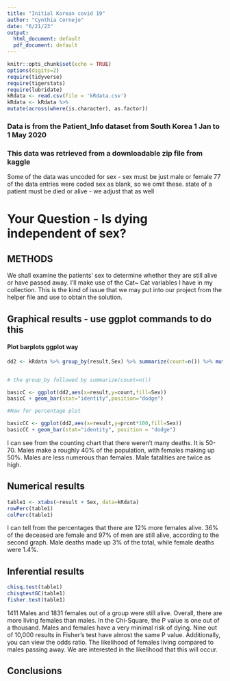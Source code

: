 ```yaml
---
title: "Initial Korean covid 19"
author: "Cynthia Cornejo"
date: "6/21/23"
output:
  html_document: default
  pdf_document: default
---
```


```r
knitr::opts_chunk$set(echo = TRUE)
options(digits=2)
require(tidyverse)
require(tigerstats)
require(lubridate)
kRdata <- read.csv(file = 'kRdata.csv')
kRdata <- kRdata %>%
mutate(across(where(is.character), as.factor))

```
### Data is from the Patient_Info dataset from South Korea 1 Jan to 1 May 2020
### This data was retrieved from a downloadable zip file from kaggle

Some of the data was uncoded for sex - sex must be just male or female
77 of the data entries were coded sex  as blank, so we omit these.
state of a patient must be died or alive - we adjust that as well   
  
  
  
# Your Question - Is dying independent of sex?

## METHODS

We shall examine the patients' sex to determine whether they are still alive or have passed away.  I'll make use of the Cat~ Cat variables I have in my collection. This is the kind of issue that we may put into our project from the helper file and use to obtain the solution.


## Graphical results - use ggplot commands to do this  

#### Plot barplots ggplot way

```r
dd2 <- kRdata %>% group_by(result,Sex) %>% summarize(count=n()) %>% mutate(prcnt=count/sum(count))


# the group_by followed by summarize(count=n())

basicC <- ggplot(dd2,aes(x=result,y=count,fill=Sex))
basicC + geom_bar(stat="identity",position="dodge")

#Now for percentage plot

basicCC <- ggplot(dd2,aes(x=result,y=prcnt*100,fill=Sex)) 
basicCC + geom_bar(stat="identity", position = "dodge")
```

I can see from the counting chart that there weren't many deaths. It is 50-70. Males make a roughly 40% of the population, with females making up 50%. Males are less numerous than females. Male fatalities are twice as high. 
  
## Numerical results

```r
table1 <- xtabs(~result + Sex, data=kRdata)
rowPerc(table1)
colPerc(table1)
```

I can tell from the percentages that there are 12% more females alive. 36% of the deceased are female and 97% of men are still alive, according to the second graph. Male deaths made up 3% of the total, while female deaths were 1.4%.

## Inferential results 

```r
chisq.test(table1)
chisqtestGC(table1)
fisher.test(table1)
```

1411 Males and 1831 females out of a group were still alive. Overall, there are more living females than males. In the Chi-Square, the P value is one out of a thousand. Males and females have a very minimal risk of dying. Nine out of 10,000 results in Fisher's test have almost the same P value. Additionally, you can view the odds ratio. The likelihood of females living compared to males passing away. We are interested in the likelihood that this will occur. 

## Conclusions


